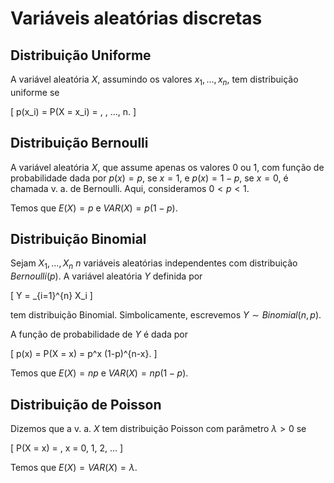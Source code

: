 # Variáveis aleatórias discretas

\usepackage{amsmath}

## Distribuição Uniforme

A variável aleatória $X$, assumindo os valores $x_1, ..., x_n$, tem distribuição uniforme se

\[
p(x_i) = P(X = x_i) = \frac{1}{n}, \forall 1, ..., n.
\]

## Distribuição Bernoulli

A variável aleatória $X$, que assume apenas os valores 0 ou 1, com função de probabilidade dada por $p(x) = p$, se $x = 1$, e $p(x) = 1 - p$, se $x = 0$, é chamada v. a. de Bernoulli. Aqui, consideramos $0 < p < 1$.

Temos que $E(X) = p$ e $VAR(X) = p(1 - p)$.

## Distribuição Binomial

Sejam $X_1, ..., X_n$ $n$ variáveis aleatórias independentes com distribuição $Bernoulli(p)$. A variável aleatória $Y$ definida por

\[
Y = \sum_{i=1}^{n} X_i
\]

tem distribuição Binomial. Simbolicamente, escrevemos $Y \sim Binomial(n, p)$.

A função de probabilidade de $Y$ é dada por

\[
p(x) = P(X = x) = \binom{n}{p} p^x (1-p)^{n-x}.
\]

Temos que $E(X) = np$ e $VAR(X) = np(1 - p)$.

## Distribuição de Poisson

Dizemos que a v. a. $X$ tem distribuição Poisson com parâmetro $\lambda > 0$ se

\[
P(X = x) = \frac{\exp(- \lambda)\lambda^x}{x!}, \quad x = 0, 1, 2, ...
\]

Temos que $E(X) = VAR(X) = \lambda$.

